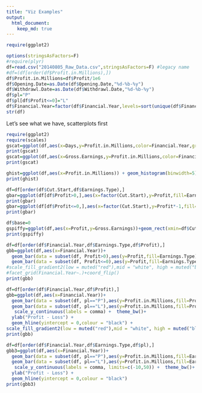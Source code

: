 ```yaml
---
title: "Viz Examples"
output:
  html_document:
    keep_md: true
---
```




```r

require(ggplot2)

```

```r
options(stringsAsFactors=F)
#require(plyr)
df=read.csv("20140805_Raw_Data.csv",stringsAsFactors=F) #legacy name
#df=(df[order(df$Profit.in.Millions),])
df$Profit.in.Millions=df$Profit/1e6
df$Opening.Date=as.Date(df$Opening.Date,"%d-%b-%y")
df$Withdrawl.Date=as.Date(df$Withdrawl.Date,"%d-%b-%y")
df$pl="P"
df$pl[df$Profit<=0]="L"
df$Financial.Year=factor(df$Financial.Year,levels=sort(unique(df$Financial.Year)))
str(df)
```
Let's see what we have, scatterplots first

```r
require(ggplot2)
require(scales)
gscat=ggplot(df,aes(x=Days,y=Profit.in.Millions,color=Financial.Year,group=df$Earnings.Type))+geom_point(aes(shape=df$Earnings.Type))
print(gscat)
gscat=ggplot(df,aes(x=Gross.Earnings,y=Profit.in.Millions,color=Financial.Year,group=df$Earnings.Type))+geom_point(aes(shape=df$Earnings.Type))
print(gscat)
```


```r
ghist=ggplot(df,aes(x=Profit.in.Millions)) + geom_histogram(binwidth=5)+facet_grid(Financial.Year~.)
print(ghist)
```

```r
df=df[order(df$Cut.Start,df$Earnings.Type),]
gbar=ggplot(df[df$Profit>0,],aes(x=factor(Cut.Start),y=Profit,fill=Earnings.Type))+geom_bar(stat="identity",)+facet_grid(Financial.Year~.)+coord_flip()
print(gbar)
gbar=ggplot(df[df$Profit<=0,],aes(x=factor(Cut.Start),y=Profit*-1,fill=Earnings.Type))+geom_bar(stat="identity",)+facet_grid(Financial.Year~.)+coord_flip()
print(gbar)
```


```r
df$base=0
gspiffy=ggplot(df,aes(x=Profit,y=Gross.Earnings))+geom_rect(xmin=df$Cut.Start,xmax=df$Cut.End,ymin=df$base,ymax=df$Profit)
print(gspiffy)
```

```r
df=df[order(df$Financial.Year,df$Earnings.Type,df$Profit),]
gbb=ggplot(df,aes(x=Financial.Year))+
  geom_bar(data = subset(df, Profit>0),aes(y=Profit,fill=Earnings.Type),stat="identity")+
  geom_bar(data = subset(df, Profit<=0),aes(y=Profit,fill=Earnings.Type),stat="identity")
#scale_fill_gradient2(low = muted("red"),mid = "white", high = muted("black"), midpoint = 0,space = "rgb")
#facet_grid(Financial.Year~.)+coord_flip()
print(gbb)

```



```r
df=df[order(df$Financial.Year,df$Profit),]
gbb=ggplot(df,aes(x=Financial.Year))+
  geom_bar(data = subset(df, pl=="P"),aes(y=Profit.in.Millions,fill=Profit.in.Millions),stat="identity")+
  geom_bar(data = subset(df, pl=="L"),aes(y=Profit.in.Millions,fill=Profit.in.Millions),stat="identity")+
   scale_y_continuous(labels = comma) +  theme_bw()+
  ylab("Profit - Loss") + 
  geom_hline(yintercept = 0,colour = "black") +
scale_fill_gradient2(low = muted("red"),mid = "white", high = muted("black"), midpoint = 0,space = "rgb")
print(gbb)

```


```r
df=df[order(df$Financial.Year,df$Earnings.Type,df$pl),]
gbb3=ggplot(df,aes(x=Financial.Year))+
  geom_bar(data = subset(df, pl=="P"),aes(y=Profit.in.Millions,fill=Earnings.Type),stat="identity")+
  geom_bar(data = subset(df, pl=="L"),aes(y=Profit.in.Millions,fill=Earnings.Type),stat="identity")+
   scale_y_continuous(labels = comma, limits=c(-10,50)) +  theme_bw()+
  ylab("Profit - Loss") + 
  geom_hline(yintercept = 0,colour = "black") 
print(gbb3)

```
